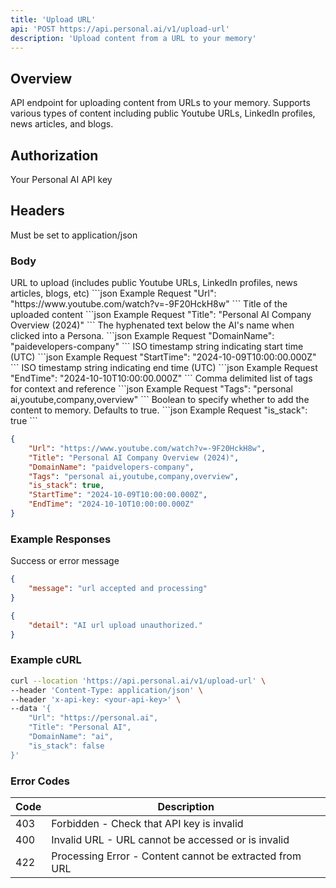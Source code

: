 ```yaml
---
title: 'Upload URL'
api: 'POST https://api.personal.ai/v1/upload-url'
description: 'Upload content from a URL to your memory'
---
```


## Overview

API endpoint for uploading content from URLs to your memory. Supports various types of content including public Youtube URLs, LinkedIn profiles, news articles, and blogs.

## Authorization
<ParamField header="x-api-key" type="string" required>
  Your Personal AI API key
</ParamField>


## Headers

<ParamField header="Content-Type" type="string" required>
  Must be set to application/json
</ParamField>

### Body

<ParamField body="Url" type="string" required>
  URL to upload (includes public Youtube URLs, LinkedIn profiles, news articles, blogs, etc)
  ```json Example Request
  "Url": "https://www.youtube.com/watch?v=-9F20HckH8w"
  ```
</ParamField>

<ParamField body="Title" type="string" optional>
  Title of the uploaded content
 ```json Example Request
  "Title": "Personal AI Company Overview (2024)"
  ```
</ParamField>

<ParamField body="DomainName" type="string" required>
  The hyphenated text below the AI's name when clicked into a Persona.
   ```json Example Request
  "DomainName": "paidevelopers-company"
  ```
</ParamField>

<ParamField body="StartTime" type="string" optional>
  ISO timestamp string indicating start time (UTC)
```json Example Request
"StartTime": "2024-10-09T10:00:00.000Z"
```
</ParamField>

<ParamField body="EndTime" type="string" optional>
  ISO timestamp string indicating end time (UTC)
  ```json Example Request
"EndTime": "2024-10-10T10:00:00.000Z"
```
</ParamField>

<ParamField body="Tags" type="string" optional>
  Comma delimited list of tags for context and reference
    ```json Example Request
"Tags": "personal ai,youtube,company,overview"
```
</ParamField>

<ParamField body="is_stack" type="boolean" optional>
  Boolean to specify whether to add the content to memory. Defaults to true.
      ```json Example Request
"is_stack": true
```
</ParamField>

```json Example
{
    "Url": "https://www.youtube.com/watch?v=-9F20HckH8w",
    "Title": "Personal AI Company Overview (2024)",
    "DomainName": "paidvelopers-company",
    "Tags": "personal ai,youtube,company,overview",
    "is_stack": true,
    "StartTime": "2024-10-09T10:00:00.000Z",
    "EndTime": "2024-10-10T10:00:00.000Z"
}
```

### Example Responses

<ResponseField name="message" type="string">
  Success or error message
</ResponseField>

```json Example Success Response
{
    "message": "url accepted and processing"
}
```

```json Example Error Response
{
    "detail": "AI url upload unauthorized."
}
```

### Example cURL

```bash cURL
curl --location 'https://api.personal.ai/v1/upload-url' \
--header 'Content-Type: application/json' \
--header 'x-api-key: <your-api-key>' \
--data '{
    "Url": "https://personal.ai",
    "Title": "Personal AI",
    "DomainName": "ai",
    "is_stack": false
}'
```

### Error Codes

| Code | Description |
| --- | --- |
| 403 | Forbidden - Check that API key is invalid |
| 400 | Invalid URL - URL cannot be accessed or is invalid |
| 422 | Processing Error - Content cannot be extracted from URL |
